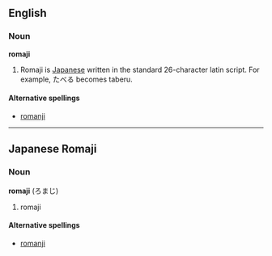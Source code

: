 ==English==
===Noun===
'''romaji'''

#Romaji is [[Japanese]] written in the standard 26-character latin script. For example, &#12383;&#12409;&#12427; becomes taberu.

====Alternative spellings====
*[[romanji]]

----

==Japanese Romaji==
===Noun===
'''romaji''' (ろまじ)

# romaji

====Alternative spellings====
*[[romanji]]